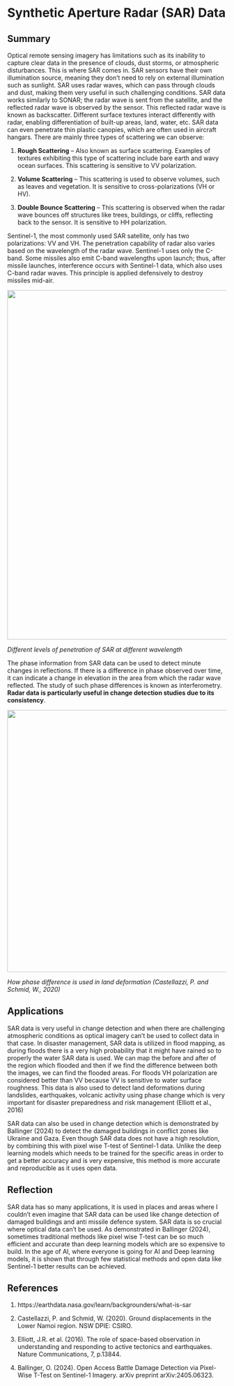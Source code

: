 # Synthetic Aperture Radar (SAR) Data

## Summary

Optical remote sensing imagery has limitations such as its inability to capture clear data in the presence of clouds, dust storms, or atmospheric disturbances. This is where SAR comes in. SAR sensors have their own illumination source, meaning they don't need to rely on external illumination such as sunlight. SAR uses radar waves, which can pass through clouds and dust, making them very useful in such challenging conditions. SAR data works similarly to SONAR; the radar wave is sent from the satellite, and the reflected radar wave is observed by the sensor. This reflected radar wave is known as backscatter. Different surface textures interact differently with radar, enabling differentiation of built-up areas, land, water, etc. SAR data can even penetrate thin plastic canopies, which are often used in aircraft hangars. There are mainly three types of scattering we can observe:

  
  1. **Rough Scattering** – Also known as surface scattering. Examples of textures exhibiting this type of scattering include bare earth and wavy ocean surfaces. This scattering is sensitive to VV polarization.

  2. **Volume Scattering** – This scattering is used to observe volumes, such as leaves and vegetation. It is sensitive to cross-polarizations (VH or HV).

  3. **Double Bounce Scattering** – This scattering is observed when the radar wave bounces off structures like trees, buildings, or cliffs, reflecting back to the sensor. It is sensitive to HH polarization.

Sentinel-1, the most commonly used SAR satellite, only has two polarizations: VV and VH. The penetration capability of radar also varies based on the wavelength of the radar wave. Sentinel-1 uses only the C-band. Some missiles also emit C-band wavelengths upon launch; thus, after missile launches, interference occurs with Sentinel-1 data, which also uses C-band radar waves. This principle is applied defensively to destroy missiles mid-air.

<div style="text-align: center;">
  <img src="Files/sar-wavelength.jpg" width="800px">
</div>
*Different levels of penetration of SAR at different wavelength*

The phase information from SAR data can be used to detect minute changes in reflections. If there is a difference in phase observed over time, it can indicate a change in elevation in the area from which the radar wave reflected. The study of such phase differences is known as interferometry. **Radar data is particularly useful in change detection studies due to its consistency**.

<div style="text-align: center;">
  <img src="Files/sar-phase.png" width="600px">
</div>
*How phase difference is used in land deformation (Castellazzi, P. and Schmid, W., 2020)*

## Applications

SAR data is very useful in change detection and when there are challenging atmospheric conditions as optical imagery can't be used to collect data in that case. In disaster management, SAR data is utilized in flood mapping, as during floods there is a very high probability that it might have rained so to properly the water SAR data is used. We can map the before and after of the region which flooded and then if we find the difference between both the images, we can find the flooded areas. For floods VH polarization are considered better than VV because VV is sensitive to water surface roughness. This data is also used to detect land deformations during landslides, earthquakes, volcanic activity using phase change which is very important for disaster preparedness and risk management (Elliott et al., 2016)

SAR data can also be used in change detection which is demonstrated by Ballinger (2024) to detect the damaged buildings in conflict zones like Ukraine and Gaza. Even though SAR data does not have a high resolution, by combining this with pixel wise T-test of Sentinel-1 data. Unlike the deep learning models which needs to be trained for the specific areas in order to get a better accuracy and is very expensive, this method is more accurate and reproducible as it uses open data. 

## Reflection

SAR data has so many applications, it is used in places and areas where I couldn't even imagine that SAR data can be used like change detection of damaged buildings and anti missile defence system. SAR data is so crucial where optical data can't be used. As demonstrated in Ballinger (2024), sometimes traditional methods like pixel wise T-test can be so much efficient and accurate than deep learning models which are so expensive to build. In the age of AI, where everyone is going for AI and Deep learning models, it is shown that through few statistical methods and open data like Sentinel-1 better results can be achieved. 

## References

1. https://earthdata.nasa.gov/learn/backgrounders/what-is-sar

2. Castellazzi, P. and Schmid, W. (2020). Ground displacements in the Lower Namoi region. NSW DPIE: CSIRO.

3. Elliott, J.R. et al. (2016). The role of space-based observation in understanding and responding to active tectonics and earthquakes. Nature Communications, 7, p.13844.

4. Ballinger, O. (2024). Open Access Battle Damage Detection via Pixel-Wise T-Test on Sentinel-1 Imagery. arXiv preprint arXiv:2405.06323.
